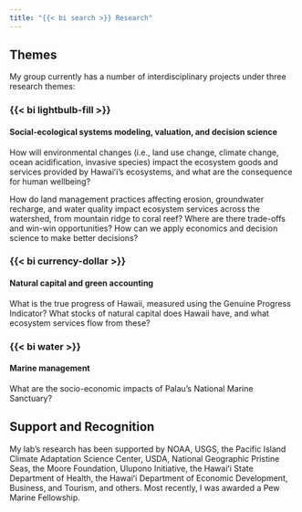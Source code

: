 ```yaml
---
title: "{{< bi search >}} Research"
---
```


<style>
  body, html {
    overflow: hidden;
  }
</style>

## Themes

My group currently has a number of interdisciplinary projects under three research themes:

::: {.panel-tabset}

### {{< bi lightbulb-fill >}} 

<h4>Social-ecological systems modeling, valuation, and decision science</h4>

How will environmental changes (i.e., land use change, climate change, ocean acidification, invasive species) impact the ecosystem goods and services provided by Hawaiʻi’s ecosystems, and what are the consequence for human wellbeing?

How do land management practices affecting erosion, groundwater recharge, and water quality impact ecosystem services across the watershed, from mountain ridge to coral reef? Where are there trade-offs and win-win opportunities? How can we apply economics and decision science to make better decisions?

### {{< bi currency-dollar >}} 

<h4>Natural capital and green accounting</h4>

What is the true progress of Hawaii, measured using the Genuine Progress Indicator? What stocks of natural capital does Hawaii have, and what ecosystem services flow from these?

### {{< bi water >}} 

<h4>Marine management</h4>

What are the socio-economic impacts of Palau’s National Marine Sanctuary?

:::

## Support and Recognition

My lab’s research has been supported by NOAA, USGS, the Pacific Island Climate Adaptation Science Center, USDA, National Geographic Pristine Seas, the Moore Foundation, Ulupono Initiative, the Hawaiʻi State Department of Health, the Hawaiʻi Department of Economic Development, Business, and Tourism, and others. Most recently, I was awarded a Pew Marine Fellowship.